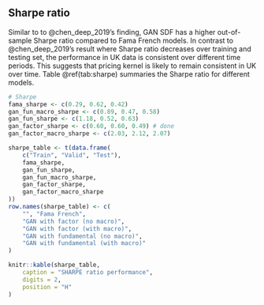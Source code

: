 ## Sharpe ratio

Similar to to @chen_deep_2019's finding, GAN SDF has a
higher out-of-sample Sharpe ratio compared to Fama French
models. In contrast to @chen_deep_2019's result where 
Sharpe ratio decreases over training and testing set, the
performance in UK data is consistent over different time
periods. This suggests that pricing kernel is likely to
remain consistent in UK over time. Table \@ref(tab:sharpe)
summaries the Sharpe ratio for different models.

```r
# Sharpe
fama_sharpe <- c(0.29, 0.62, 0.42)
gan_fun_macro_sharpe <- c(0.89, 0.47, 0.58)
gan_fun_sharpe <- c(1.18, 0.52, 0.63)
gan_factor_sharpe <- c(0.60, 0.60, 0.49) # done
gan_factor_macro_sharpe <- c(2.03, 2.12, 2.07)

sharpe_table <- t(data.frame(
    c("Train", "Valid", "Test"),
    fama_sharpe,
    gan_fun_sharpe,
    gan_fun_macro_sharpe,
    gan_factor_sharpe,
    gan_factor_macro_sharpe
))
row.names(sharpe_table) <- c(
    "", "Fama French",
    "GAN with factor (no macro)",
    "GAN with factor (with macro)",
    "GAN with fundamental (no macro)",
    "GAN with fundamental (with macro)"
)

knitr::kable(sharpe_table,
    caption = "SHARPE ratio performance",
    digits = 2,
    position = "H"
)
```

